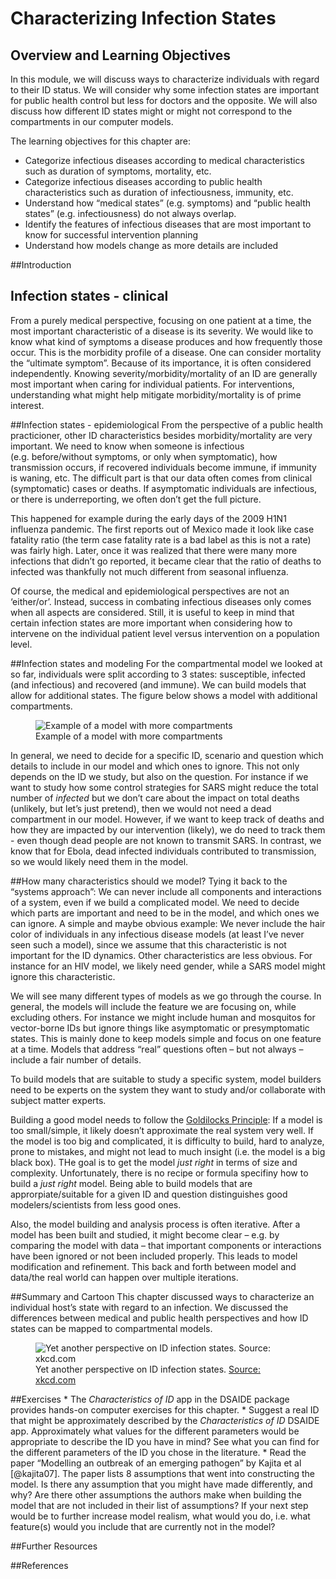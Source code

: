 # Characterizing Infection States


## Overview and Learning Objectives
In this module, we will discuss ways to characterize individuals with regard to their ID status. We will consider why some infection states are important for public health control but less for doctors and the opposite. We will also discuss how different ID states might or might not correspond to the compartments in our computer models. 


The learning objectives for this chapter are:

* Categorize infectious diseases according to medical characteristics such as duration of symptoms, mortality, etc.
* Categorize infectious diseases according to public health characteristics such as duration of infectiousness, immunity, etc.
* Understand how "medical states" (e.g. symptoms) and "public health states" (e.g. infectiousness) do not always overlap.
* Identify the features of infectious diseases that are most important to know for successful intervention planning
* Understand how models change as more details are included

##Introduction


## Infection states - clinical
From a purely medical perspective, focusing on one patient at a time, the most important characteristic of a disease is its severity. We would like to know what kind of symptoms a disease produces and how frequently those occur. This is the morbidity profile of a disease. One can consider mortality the "ultimate symptom". Because of its importance, it is often considered independently. Knowing severity/morbidity/mortality of an ID are generally most important when caring for individual patients. For interventions, understanding what might help mitigate morbidity/mortality is of prime interest.


##Infection states - epidemiological
From the perspective of a public health practicioner, other ID characteristics besides morbidity/mortality are very important. We need to know when someone is infectious (e.g. before/without symptoms, or only when symptomatic), how transmission occurs, if recovered individuals become immune, if immunity is waning, etc. The difficult part is that our data often comes from clinical (symptomatic) cases or deaths. If asymptomatic individuals are infectious, or there is underreporting, we often don't get the full picture. 

This happened for example during the early days of the 2009 H1N1 influenza pandemic. The first reports out of Mexico made it look like case fatality ratio (the term case fatality rate is a bad label as this is not a rate) was fairly high. Later, once it was realized that there were many more infections that didn't go reported, it became clear that the ratio of deaths to infected was thankfully not much different from seasonal influenza.

Of course, the medical and epidemiological perspectives are not an 'either/or'. Instead, success in combating infectious diseases only comes when all aspects are considered. Still, it is useful to keep in mind that certain infection states are more important when considering how to intervene on the individual patient level versus intervention on a population level.


##Infection states and modeling
For the compartmental model we looked at so far, individuals were split according to 3 states: susceptible, infected (and infectious) and recovered (and immune). We can build models that allow for additional states. The figure below shows a model with additional compartments. 

![Example of a model with more compartments](./images/ComplicatedModel.png)

In general, we need to decide for a specific ID, scenario and question which details to include in our model and which ones to ignore. This not only depends on the ID we study, but also on the question. For instance if we want to study how some control strategies for SARS might reduce the total number of *infected* but we don't care about the impact on total deaths (unlikely, but let's just pretend), then we would not need a dead compartment in our model. However, if we want to keep track of deaths and how they are impacted by our intervention (likely), we do need to track them - even though dead people are not known to transmit SARS. In contrast, we know that for Ebola, dead infected individuals contributed to transmission, so we would likely need them in the model. 


##How many characteristics should we model?
Tying it back to the "systems approach": We can never include all components and interactions of a system, even if we build a complicated model. We need to decide which parts are important and need to be in the model, and which ones we can ignore. A simple and maybe obvious example: We never include the hair color of individuals in any infectious disease models (at least I've never seen such a model), since we assume that this characteristic is not important for the ID dynamics. Other characteristics are less obvious. For instance for an HIV model, we likely need gender, while a SARS model might ignore this characteristic. 

We will see many different types of models as we go through the course. In general, the models will include the feature we are focusing on, while excluding others. For instance we might include human and mosquitos for vector-borne IDs but ignore things like asymptomatic or presymptomatic states. This is mainly done to keep models simple and focus on one feature at a time. Models that address "real" questions often -- but not always -- include a fair number of details.

To build models that are suitable to study a specific system, model builders need to be experts on the system they want to study and/or collaborate with subject matter experts. 

Building a good model needs to follow the [Goldilocks Principle](https://en.wikipedia.org/wiki/Goldilocks_principle): If a model is too small/simple, it likely doesn't approximate the real system very well. If the model is too big and complicated, it is difficulty to build, hard to analyze, prone to mistakes, and might not lead to much insight (i.e. the model is a big black box). THe goal is to get the model _just right_ in terms of size and complexity. Unfortunately, there is no recipe or formula specifiny how to build a _just right_ model. Being able to build models that are approrpiate/suitable for a given ID and question distinguishes good modelers/scientists from less good ones.

Also, the model building and analysis process is often iterative. After a model has been built and studied, it might become clear -- e.g. by comparing the model with data -- that important components or interactions have been ignored or not been included properly. This leads to model modification and refinement. This back and forth between model and data/the real world can happen over multiple iterations.



##Summary and Cartoon
This chapter discussed ways to characterize an individual host's state with regard to an infection. We discussed the differences between medical and public health perspectives and how ID states can be mapped to compartmental models. 

![Yet another perspective on ID infection states. [Source: xkcd.com](https://xkcd.com/1612/) ](./images/xkcd-course-of-colds.png)


##Exercises
* The _Characteristics of ID_ app in the DSAIDE package provides hands-on computer exercises for this chapter.
* Suggest a real ID that might be approximately described by the _Characteristics of ID_ DSAIDE app. Approximately what values for the different parameters would be appropriate to describe the ID you have in mind? See what you can find for the different parameters of the ID you chose in the literature.
* Read the paper "Modelling an outbreak of an emerging pathogen" by Kajita et al [@kajita07]. The paper lists 8 assumptions that went into constructing the model. Is there any assumption that you might have made differently, and why? Are there other assumptions the authors make when building the model that are not included in their list of assumptions? If your next step would be to further increase model realism, what would you do, i.e. what feature(s) would you include that are currently not in the model?



##Further Resources



##References






